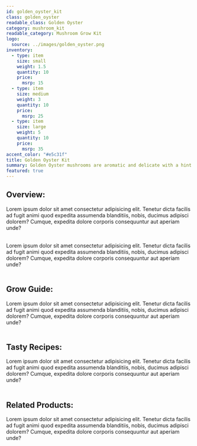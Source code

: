 ```yaml
---
id: golden_oyster_kit
class: golden_oyster
readable_class: Golden Oyster
category: mushroom_kit
readable_category: Mushroom Grow Kit
logo:
  source: ../images/golden_oyster.png
inventory:
  - type: item
    size: small
    weight: 1.5
    quantity: 10
    price:
      msrp: 15
  - type: item
    size: medium
    weight: 3
    quantity: 10
    price:
      msrp: 25
  - type: item
    size: large
    weight: 5
    quantity: 10
    price:
      msrp: 35
accent_color: "#e5c31f"
title: Golden Oyster Kit
summary: Golden Oyster mushrooms are aromatic and delicate with a hint of nuttiness.
featured: true
---
```


## Overview:

Lorem ipsum dolor sit amet consectetur adipisicing elit. Tenetur dicta facilis ad fugit animi quod expedita assumenda blanditiis, nobis, ducimus adipisci dolorem? Cumque, expedita dolore corporis consequuntur aut aperiam unde?<br/><br/>

Lorem ipsum dolor sit amet consectetur adipisicing elit. Tenetur dicta facilis ad fugit animi quod expedita assumenda blanditiis, nobis, ducimus adipisci dolorem? Cumque, expedita dolore corporis consequuntur aut aperiam unde?<br/><br/>

## Grow Guide:

Lorem ipsum dolor sit amet consectetur adipisicing elit. Tenetur dicta facilis ad fugit animi quod expedita assumenda blanditiis, nobis, ducimus adipisci dolorem? Cumque, expedita dolore corporis consequuntur aut aperiam unde?<br/><br/>

## Tasty Recipes:

Lorem ipsum dolor sit amet consectetur adipisicing elit. Tenetur dicta facilis ad fugit animi quod expedita assumenda blanditiis, nobis, ducimus adipisci dolorem? Cumque, expedita dolore corporis consequuntur aut aperiam unde?<br/><br/>

## Related Products:

Lorem ipsum dolor sit amet consectetur adipisicing elit. Tenetur dicta facilis ad fugit animi quod expedita assumenda blanditiis, nobis, ducimus adipisci dolorem? Cumque, expedita dolore corporis consequuntur aut aperiam unde?<br/><br/>

